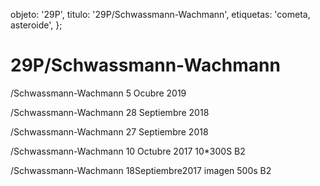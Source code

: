 
  objeto: '29P',
  titulo: '29P/Schwassmann-Wachmann',
  etiquetas: 'cometa, asteroide',
};

# 29P/Schwassmann-Wachmann

<Imagen
  src="registro/29P_20191005_5_0029p_20191005_i88.jpg"
  fecha="20191005"
/>

/Schwassmann-Wachmann 5 Ocubre 2019

<Imagen
  src="registro/29P_20180928_4_29p_20180928_i88.jpg"
  fecha="20180928"
/>

/Schwassmann-Wachmann 28 Septiembre 2018

<Imagen
  src="registro/29P_20180927_3_29p_20180927_i88.jpg"
  fecha="20180927"
/>

/Schwassmann-Wachmann 27 Septiembre 2018

<Imagen
  src="registro/29P_20171010_2_29p.jpg"
  fecha="20171010"
/>

/Schwassmann-Wachmann 10 Octubre 2017 10*300S B2

<Imagen
  src="registro/29P_20170918_1_29p_20170918_i88.jpg"
  fecha="20170918"
/>

/Schwassmann-Wachmann 18Septiembre2017 imagen 500s B2